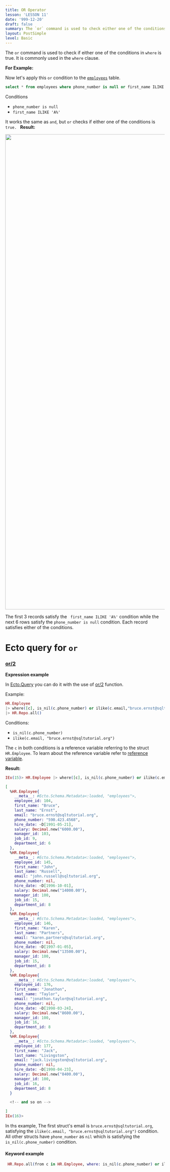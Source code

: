 ```yaml
---
title: OR Operator
lesson: 'LESSON 11'
date: '999-12-20'
draft: false
summary: The `or` command is used to check either one of the conditions in `where`. In the `or` condition either one can be true or both conditions can be true. It is commonly used in the `where` clause.
layout: PostSimple
level: Basic
---
```


The `or` command is used to check if either one of the conditions in `where` is true. It is commonly used in the `where` clause.


**For Example:**

Now let's apply this `or` condition to the <a href="/blog/Introduction">`employees`</a> table.

```SQL
select * from employees where phone_number is null or first_name ILIKE 'A%';
```

Conditions

- `phone_number is null`
- `first_name ILIKE 'A%'`

It works the same as `and`, but `or` checks if either one of the conditions is `true.
`
**Result:**

<img src="/static/images/Screenshotfrom2023-11-0316-28-18.png" width="1500" />

The first 3 records satisfy the ` first_name ILIKE 'A%'` condition while the next 6 rows satisfy the `phone_number is null` condition. Each record satisfies either of the conditions.

# Ecto query for `or`

### [or/2](https://hexdocs.pm/ecto/Ecto.Query.API.html#or/2)

**Expression example**

In [Ecto.Query](https://hexdocs.pm/ecto/Ecto.Query.html) you can do it with the use of [or/2](https://hexdocs.pm/ecto/Ecto.Query.API.html#or/2) function.

Example:

```Elixir
HR.Employee
|> where([c], is_nil(c.phone_number) or ilike(c.email,"bruce.ernst@sqltutorial.org"))
|> HR.Repo.all()
```

Conditions:

- `is_nil(c.phone_number)`
- `ilike(c.email, "bruce.ernst@sqltutorial.org")`

The `c` in both conditions is a reference variable referring to the struct `HR.Employee`. To learn about the reference variable refer to <a href="/blog/Aliases in Ecto">reference variable</a>.

**Result:**

```Elixir
IEx(15)> HR.Employee |> where([c], is_nil(c.phone_number) or ilike(c.email, "bruce.ernst@sqltutorial.org")) |> HR.Repo.all()

[
  %HR.Employee{
    __meta__: #Ecto.Schema.Metadata<:loaded, "employees">,
    employee_id: 104,
    first_name: "Bruce",
    last_name: "Ernst",
    email: "bruce.ernst@sqltutorial.org",
    phone_number: "590.423.4568",
    hire_date: ~D[1991-05-21],
    salary: Decimal.new("6000.00"),
    manager_id: 103,
    job_id: 9,
    department_id: 6
  },
  %HR.Employee{
    __meta__: #Ecto.Schema.Metadata<:loaded, "employees">,
    employee_id: 145,
    first_name: "John",
    last_name: "Russell",
    email: "john.russell@sqltutorial.org",
    phone_number: nil,
    hire_date: ~D[1996-10-01],
    salary: Decimal.new("14000.00"),
    manager_id: 100,
    job_id: 15,
    department_id: 8
  },
  %HR.Employee{
    __meta__: #Ecto.Schema.Metadata<:loaded, "employees">,
    employee_id: 146,
    first_name: "Karen",
    last_name: "Partners",
    email: "karen.partners@sqltutorial.org",
    phone_number: nil,
    hire_date: ~D[1997-01-05],
    salary: Decimal.new("13500.00"),
    manager_id: 100,
    job_id: 15,
    department_id: 8
  },
  %HR.Employee{
    __meta__: #Ecto.Schema.Metadata<:loaded, "employees">,
    employee_id: 176,
    first_name: "Jonathon",
    last_name: "Taylor",
    email: "jonathon.taylor@sqltutorial.org",
    phone_number: nil,
    hire_date: ~D[1998-03-24],
    salary: Decimal.new("8600.00"),
    manager_id: 100,
    job_id: 16,
    department_id: 8
  },
  %HR.Employee{
    __meta__: #Ecto.Schema.Metadata<:loaded, "employees">,
    employee_id: 177,
    first_name: "Jack",
    last_name: "Livingston",
    email: "jack.livingston@sqltutorial.org",
    phone_number: nil,
    hire_date: ~D[1998-04-23],
    salary: Decimal.new("8400.00"),
    manager_id: 100,
    job_id: 16,
    department_id: 8
  }

  <!-- and so on -->

]
IEx(16)>
```

In ths example, The first struct's email is `bruce.ernst@sqltutorial.org`, satisfying the `ilike(c.email, "bruce.ernst@sqltutorial.org")` condition.
All other structs have `phone_number` as `nil` which is satisfying the `is_nil(c.phone_number)` condition.

#### Keyword example

```Elixir
 HR.Repo.all(from c in HR.Employee, where: is_nil(c.phone_number) or ilike(c.first_name, "J%"))
```
